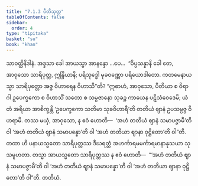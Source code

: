 ```yaml
---
title: "7.1.3 ပီတိသုတ္တ"
tableOfContents: false
sidebar:
  order: 4
type: "tipitaka"
basket: "su"
book: "khan"
---
```



<DynamicBreadcrumb />

<Division number="334" book="khan">

<Paragraph number="1124" book="khan">
သာဝတ္ထိနိဒါနံ. အဒ္ဒသာ ခေါ အာယသ္မာ အာနန္ဒော …ပေ…  “ဝိပ္ပသန္နာနိ ခေါ တေ, အာဝုသော သာရိပုတ္တ, ဣန္ဒြိယာနိ; ပရိသုဒ္ဓေါ မုခဝဏ္ဏော ပရိယောဒါတော. ကတမေနာယသ္မာ သာရိပုတ္တော အဇ္ဇ ဝိဟာရေန ဝိဟာသီ”တိ?
</Paragraph>

<Paragraph number="1125" book="khan">
“ဣဓာဟံ, အာဝုသော, ပီတိယာ စ ဝိရာဂါ ဥပေက္ခကော စ ဝိဟာသိံ သတော စ သမ္ပဇာနော သုခဉ္စ ကာယေန ပဋိသံဝေဒေမိ; ယံ တံ အရိယာ အာစိက္ခန္တိ ‘ဥပေက္ခကော သတိမာ သုခဝိဟာရီ’တိ တတိယံ ဈာနံ ဥပသမ္ပဇ္ဇ ဝိဟရာမိ. တဿ မယှံ, အာဝုသော, န ဧဝံ ဟောတိ—  ‘အဟံ တတိယံ ဈာနံ သမာပဇ္ဇာမီ’တိ ဝါ ‘အဟံ တတိယံ ဈာနံ သမာပန္နော’တိ ဝါ ‘အဟံ တတိယာ ဈာနာ ဝုဋ္ဌိတော’တိ ဝါ”တိ. တထာ ဟိ ပနာယသ္မတော သာရိပုတ္တဿ ဒီဃရတ္တံ အဟင်္ကာရမမင်္ကာရမာနာနုသယာ သုသမူဟတာ. တသ္မာ အာယသ္မတော သာရိပုတ္တဿ န ဧဝံ ဟောတိ—  “‘အဟံ တတိယံ ဈာနံ သမာပဇ္ဇာမီ’တိ ဝါ ‘အဟံ တတိယံ ဈာနံ သမာပန္နော’တိ ဝါ ‘အဟံ တတိယာ ဈာနာ ဝုဋ္ဌိတော’တိ ဝါ”တိ.

</Paragraph>
</Division>

<Paragraph number="1126" type="center" book="khan">
တတိယံ.
</Paragraph>